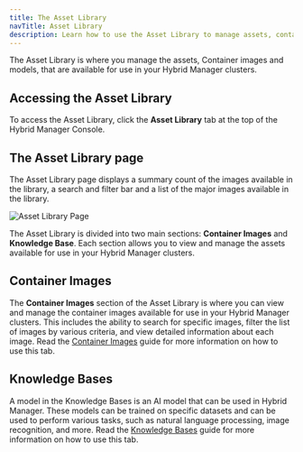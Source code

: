 ```yaml
---
title: The Asset Library
navTitle: Asset Library
description: Learn how to use the Asset Library to manage assets, container images and models for PG AI Hybrid Manager clusters.
---
```


The Asset Library is where you manage the assets, Container images and models, that are available for use in your Hybrid Manager clusters.

## Accessing the Asset Library

To access the Asset Library, click the **Asset Library** tab at the top of the Hybrid Manager Console.

## The Asset Library page

The Asset Library page displays a summary count of the images available in the library, a search and filter bar and a list of the major images available in the library.

![Asset Library Page](../../images/assetlibrary-home.png)

The Asset Library is divided into two main sections: **Container Images** and **Knowledge Base**. Each section allows you to view and manage the assets available for use in your Hybrid Manager clusters.

## Container Images

The **Container Images** section of the Asset Library is where you can view and manage the container images available for use in your Hybrid Manager clusters. This includes the ability to search for specific images, filter the list of images by various criteria, and view detailed information about each image. Read the [Container Images](container-images.mdx) guide for more information on how to use this tab.

## Knowledge Bases

A model in the Knowledge Bases is an AI model that can be used in Hybrid Manager. These models can be trained on specific datasets and can be used to perform various tasks, such as natural language processing, image recognition, and more. Read the [Knowledge Bases](knowledge-bases.mdx) guide for more information on how to use this tab.
